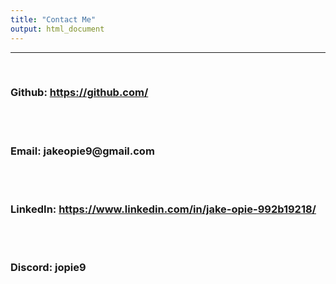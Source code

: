 ```yaml
---
title: "Contact Me"
output: html_document
---
```

---
<br>

### Github: [https://github.com/](https://github.com/)

<br><br>

### Email: jakeopie9@gmail.com

<br><br>

### LinkedIn: [https://www.linkedin.com/in/jake-opie-992b19218/](https://www.linkedin.com/in/jake-opie-992b19218/)

<br><br>

### Discord: jopie9


